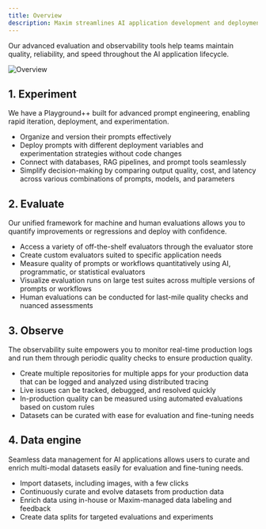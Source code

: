 ```yaml
---
title: Overview
description: Maxim streamlines AI application development and deployment by applying traditional software best practices to non-deterministic AI workflows.
---
```



<MaximPlayer url="https://drive.google.com/file/d/1-h9AwW2FRM5dZWHyvFS6BLO9chSIDxLD/preview"/>

Our advanced evaluation and observability tools help teams maintain quality, reliability, and speed throughout the AI application lifecycle.

![Overview](/images/docs/introduction/overview.png)

## 1. Experiment

We have a Playground++ built for advanced prompt engineering, enabling rapid iteration, deployment, and experimentation.

- Organize and version their prompts effectively
- Deploy prompts with different deployment variables and experimentation strategies without code changes
- Connect with databases, RAG pipelines, and prompt tools seamlessly
- Simplify decision-making by comparing output quality, cost, and latency across various combinations of prompts, models, and parameters

## 2. Evaluate

Our unified framework for machine and human evaluations allows you to quantify improvements or regressions and deploy with confidence.

- Access a variety of off-the-shelf evaluators through the evaluator store
- Create custom evaluators suited to specific application needs
- Measure quality of prompts or workflows quantitatively using AI, programmatic, or statistical evaluators
- Visualize evaluation runs on large test suites across multiple versions of prompts or workflows
- Human evaluations can be conducted for last-mile quality checks and nuanced assessments

## 3. Observe

The observability suite empowers you to monitor real-time production logs and run them through periodic quality checks to ensure production quality.

- Create multiple repositories for multiple apps for your production data that can be logged and analyzed using distributed tracing
- Live issues can be tracked, debugged, and resolved quickly
- In-production quality can be measured using automated evaluations based on custom rules
- Datasets can be curated with ease for evaluation and fine-tuning needs

## 4. Data engine

Seamless data management for AI applications allows users to curate and enrich multi-modal datasets easily for evaluation and fine-tuning needs.

- Import datasets, including images, with a few clicks
- Continuously curate and evolve datasets from production data
- Enrich data using in-house or Maxim-managed data labeling and feedback
- Create data splits for targeted evaluations and experiments
